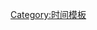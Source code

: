 {{Hatnote|1=[[File:Nuvola apps important yellow.svg|20px]] 除特别注明外，本文所有时间均以[[UTC+04:00|东四区]]时间（{{lang|en|UTC+4}}）为准。}}<noinclude>[[Category:时间模板]]</noinclude>